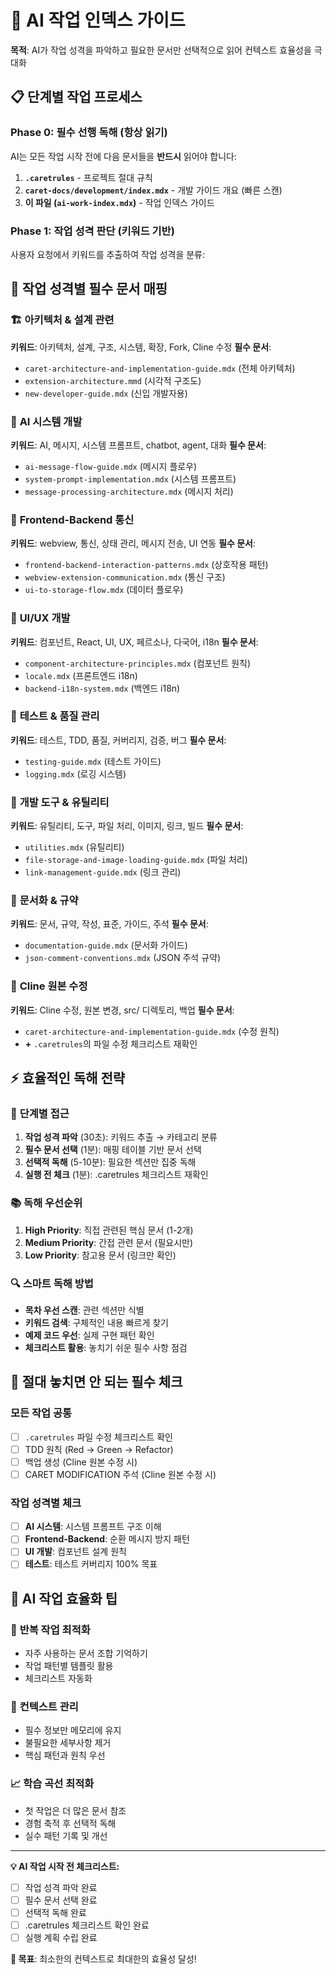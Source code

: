 # 🤖 AI 작업 인덱스 가이드

**목적**: AI가 작업 성격을 파악하고 필요한 문서만 선택적으로 읽어 컨텍스트 효율성을 극대화

## 📋 **단계별 작업 프로세스**

### Phase 0: 필수 선행 독해 (항상 읽기)

AI는 모든 작업 시작 전에 다음 문서들을 **반드시** 읽어야 합니다:

1. **`.caretrules`** - 프로젝트 절대 규칙
2. **`caret-docs/development/index.mdx`** - 개발 가이드 개요 (빠른 스캔)
3. **이 파일 (`ai-work-index.mdx`)** - 작업 인덱스 가이드

### Phase 1: 작업 성격 판단 (키워드 기반)

사용자 요청에서 키워드를 추출하여 작업 성격을 분류:

## 🎯 **작업 성격별 필수 문서 매핑**

### 🏗️ **아키텍처 & 설계 관련**

**키워드**: 아키텍처, 설계, 구조, 시스템, 확장, Fork, Cline 수정
**필수 문서**:

- `caret-architecture-and-implementation-guide.mdx` (전체 아키텍처)
- `extension-architecture.mmd` (시각적 구조도)
- `new-developer-guide.mdx` (신입 개발자용)

### 🤖 **AI 시스템 개발**

**키워드**: AI, 메시지, 시스템 프롬프트, chatbot, agent, 대화
**필수 문서**:

- `ai-message-flow-guide.mdx` (메시지 플로우)
- `system-prompt-implementation.mdx` (시스템 프롬프트)
- `message-processing-architecture.mdx` (메시지 처리)

### 🔄 **Frontend-Backend 통신**

**키워드**: webview, 통신, 상태 관리, 메시지 전송, UI 연동
**필수 문서**:

- `frontend-backend-interaction-patterns.mdx` (상호작용 패턴)
- `webview-extension-communication.mdx` (통신 구조)
- `ui-to-storage-flow.mdx` (데이터 플로우)

### 🎨 **UI/UX 개발**

**키워드**: 컴포넌트, React, UI, UX, 페르소나, 다국어, i18n
**필수 문서**:

- `component-architecture-principles.mdx` (컴포넌트 원칙)
- `locale.mdx` (프론트엔드 i18n)
- `backend-i18n-system.mdx` (백엔드 i18n)

### 🧪 **테스트 & 품질 관리**

**키워드**: 테스트, TDD, 품질, 커버리지, 검증, 버그
**필수 문서**:

- `testing-guide.mdx` (테스트 가이드)
- `logging.mdx` (로깅 시스템)

### 🔧 **개발 도구 & 유틸리티**

**키워드**: 유틸리티, 도구, 파일 처리, 이미지, 링크, 빌드
**필수 문서**:

- `utilities.mdx` (유틸리티)
- `file-storage-and-image-loading-guide.mdx` (파일 처리)
- `link-management-guide.mdx` (링크 관리)

### 📖 **문서화 & 규약**

**키워드**: 문서, 규약, 작성, 표준, 가이드, 주석
**필수 문서**:

- `documentation-guide.mdx` (문서화 가이드)
- `json-comment-conventions.mdx` (JSON 주석 규약)

### 🚨 **Cline 원본 수정**

**키워드**: Cline 수정, 원본 변경, src/ 디렉토리, 백업
**필수 문서**:

- `caret-architecture-and-implementation-guide.mdx` (수정 원칙)
- **+** `.caretrules`의 파일 수정 체크리스트 재확인

## ⚡ **효율적인 독해 전략**

### 🎯 **단계별 접근**

1. **작업 성격 파악** (30초): 키워드 추출 → 카테고리 분류
2. **필수 문서 선택** (1분): 매핑 테이블 기반 문서 선택
3. **선택적 독해** (5-10분): 필요한 섹션만 집중 독해
4. **실행 전 체크** (1분): .caretrules 체크리스트 재확인

### 📚 **독해 우선순위**

1. **High Priority**: 직접 관련된 핵심 문서 (1-2개)
2. **Medium Priority**: 간접 관련 문서 (필요시만)
3. **Low Priority**: 참고용 문서 (링크만 확인)

### 🔍 **스마트 독해 방법**

- **목차 우선 스캔**: 관련 섹션만 식별
- **키워드 검색**: 구체적인 내용 빠르게 찾기
- **예제 코드 우선**: 실제 구현 패턴 확인
- **체크리스트 활용**: 놓치기 쉬운 필수 사항 점검

## 🚨 **절대 놓치면 안 되는 필수 체크**

### 모든 작업 공통

- [ ] `.caretrules` 파일 수정 체크리스트 확인
- [ ] TDD 원칙 (Red → Green → Refactor)
- [ ] 백업 생성 (Cline 원본 수정 시)
- [ ] CARET MODIFICATION 주석 (Cline 원본 수정 시)

### 작업 성격별 체크

- [ ] **AI 시스템**: 시스템 프롬프트 구조 이해
- [ ] **Frontend-Backend**: 순환 메시지 방지 패턴
- [ ] **UI 개발**: 컴포넌트 설계 원칙
- [ ] **테스트**: 테스트 커버리지 100% 목표

## 🎁 **AI 작업 효율화 팁**

### 🔄 **반복 작업 최적화**

- 자주 사용하는 문서 조합 기억하기
- 작업 패턴별 템플릿 활용
- 체크리스트 자동화

### 🎯 **컨텍스트 관리**

- 필수 정보만 메모리에 유지
- 불필요한 세부사항 제거
- 핵심 패턴과 원칙 우선

### 📈 **학습 곡선 최적화**

- 첫 작업은 더 많은 문서 참조
- 경험 축적 후 선택적 독해
- 실수 패턴 기록 및 개선

---

**💡 AI 작업 시작 전 체크리스트:**

- [ ] 작업 성격 파악 완료
- [ ] 필수 문서 선택 완료
- [ ] 선택적 독해 완료
- [ ] .caretrules 체크리스트 확인 완료
- [ ] 실행 계획 수립 완료

**🎯 목표**: 최소한의 컨텍스트로 최대한의 효율성 달성!
